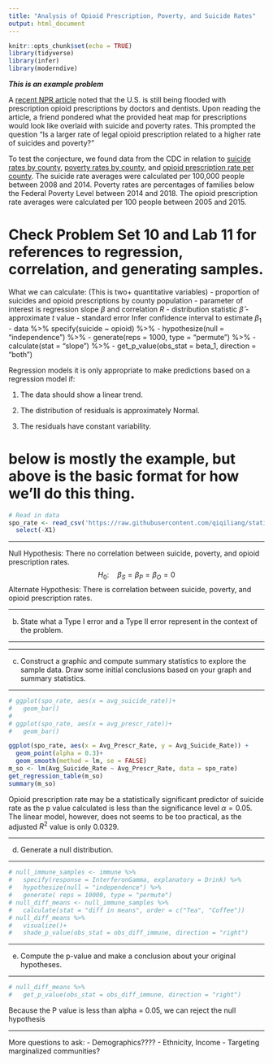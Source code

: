 ```yaml
---
title: "Analysis of Opioid Prescription, Poverty, and Suicide Rates"
output: html_document
---
```


```r
knitr::opts_chunk$set(echo = TRUE)
library(tidyverse)
library(infer)
library(moderndive)
```

***This is an example problem***

A [recent NPR article](https://www.npr.org/2020/07/17/887590699/doctors-and-dentists-still-flooding-u-s-with-opioid-prescriptions) noted that the U.S. is still being flooded with prescription opioid prescriptions by doctors and dentists. Upon reading the article, a friend pondered what the provided heat map for prescriptions would look like overlaid with suicide and poverty rates. This prompted the question "Is a larger rate of legal opioid prescription related to a higher rate of suicides and poverty?"  

To test the conjecture, we found data from the CDC in relation to [suicide rates by county](https://wisqars.cdc.gov:8443/cdcMapFramework/mapModuleInterface.jsp), [poverty rates by county](https://data.hrsa.gov/tools/data-explorer?ds=29,34), and [opioid prescription rate per county](https://www.cdc.gov/drugoverdose/maps/rxrate-maps.html). The suicide rate averages were calculated per 100,000 people between 2008 and 2014. Poverty rates are percentages of families below the Federal Poverty Level between 2014 and 2018. The opioid prescription rate averages were calculated per 100 people between 2005 and 2015.  

# Check Problem Set 10 and Lab 11 for references to regression, correlation, and generating samples.

What we can calculate: (This is two+ quantitative variables)
 - proportion of suicides and opioid prescriptions by county population
 - parameter of interest is regression slope $\beta$ and correlation $R$
 - distribution statistic $\hat{\beta}$
    - approximate $t$ value
    - standard error
Infer confidence interval to estimate $\beta_1$
 - data %>% specify(suicide ~ opioid) %>%
 - hypothesize(null = "independence") %>%
 - generate(reps = 1000, type = "permute") %>%
 - calculate(stat = "slope") %>%
 - get_p_value(obs_stat = beta_1, direction = "both")
 
Regression models
  it is only appropriate to make predictions based on a regression model if:
    
  1. The data should show a linear trend.
  
  2. The distribution of residuals is approximately Normal.
  
  3. The residuals have constant variability.
  
# below is mostly the example, but above is the basic format for how we'll do this thing.

```r
# Read in data
spo_rate <- read_csv('https://raw.githubusercontent.com/qiqiliang/statistics/master/US_Suicide_Poverty_Opioid_Prescription_Rates') %>%
  select(-X1)
```


*********************************************************************************
Null Hypothesis: There no correlation between suicide, poverty, and opioid prescription rates.
$$H_0: \quad \beta_S = \beta_P = \beta_O = 0$$
Alternate Hypothesis:  There is correlation between suicide, poverty, and opioid prescription rates. 



*********************************************************************************

b. State what a Type I error and a Type II error represent in the context of the problem.

*********************************************************************************
<!--  A Type I error represents tea and coffee having the same effects on the immune system but researchers saying otherwise due to an unlikely event in which tea and coffee showed having different effects on the immune system.   -->
<!--  A Type II error would be when tea and coffee actually have different effects on the immune system, but researchers did not reject the null hypothesis because unlikely events do occur.  -->



*********************************************************************************


c. Construct a graphic and compute summary statistics to explore the sample data.  Draw some initial conclusions based on your graph and summary statistics.



*********************************************************************************
```r
# ggplot(spo_rate, aes(x = avg_suicide_rate))+
#   geom_bar()
# 
# ggplot(spo_rate, aes(x = avg_prescr_rate))+
#   geom_bar()

ggplot(spo_rate, aes(x = Avg_Prescr_Rate, y = Avg_Suicide_Rate)) +
  geom_point(alpha = 0.3)+
  geom_smooth(method = lm, se = FALSE) 
m_so <- lm(Avg_Suicide_Rate ~ Avg_Prescr_Rate, data = spo_rate)
get_regression_table(m_so)
summary(m_so)
```
Opioid prescription rate may be a statistically significant predictor of suicide rate as the p value calculated is less than the significance level $\alpha = 0.05$. The linear model, however, does not seems to be too practical, as the adjusted $R^2$ value is only 0.0329. 



*********************************************************************************


d. Generate a null distribution.

*********************************************************************************
```r
# null_immune_samples <- immune %>%
#   specify(response = InterferonGamma, explanatory = Drink) %>%
#   hypothesize(null = "independence") %>%
#   generate( reps = 10000, type = "permute")
# null_diff_means <- null_immune_samples %>% 
#   calculate(stat = "diff in means", order = c("Tea", "Coffee"))
# null_diff_means %>%
#   visualize()+
#   shade_p_value(obs_stat = obs_diff_immune, direction = "right")
```


*********************************************************************************
 

e. Compute the p-value and make a conclusion about your original hypotheses.

*********************************************************************************
```r
# null_diff_means %>%
#   get_p_value(obs_stat = obs_diff_immune, direction = "right")
```
Because the P value is less than alpha = 0.05, we can reject the null hypothesis 


*********************************************************************************



More questions to ask:
 - Demographics????
    - Ethnicity, Income
    - Targeting marginalized communities?
